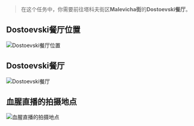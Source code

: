 > 在这个任务中，你需要前往塔科夫街区**Malevicha街**的**Dostoevski餐厅**。

## Dostoevski餐厅位置

![Dostoevski餐厅位置](/tarkov/images/guides/broadcast-part-3/59485ef7-dc6e-4d2d-9337-72b58db487bf.webp "Dostoevski餐厅位置")

## Dostoevski餐厅

![Dostoevski餐厅](/tarkov/images/guides/broadcast-part-3/bf939b7d-abe9-4340-ae73-ecec83327b0a.webp "Dostoevski餐厅")

## 血腥直播的拍摄地点

![血腥直播的拍摄地点](/tarkov/images/guides/broadcast-part-3/d28029c7-1d88-4a2f-a55d-bd0ee27869dd.webp "血腥直播的拍摄地点")
